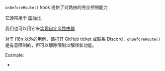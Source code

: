 
`onBeforeRoute()` hook 提供了对路由的完全控制能力

它通常用于 [国际化](/i18n).

我们也可以用它来[实现自定义路由器](https://github.com/brillout/vite-plugin-ssr/issues/140)

<Note type="warning">对于 i18n 以外的用例，请打开 GitHub ticket 或联系 Discord：`onBeforeRoute()` 是有意限制的，但可以解除限制以解锁新功能。</Note>

Example:
- <Link href='/examples/i18n/renderer/_default.page.route.js' />
